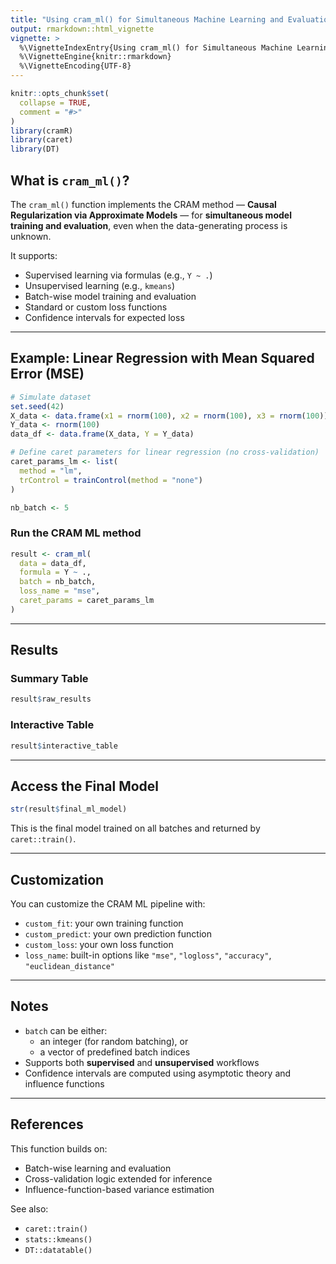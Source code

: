 ```yaml
---
title: "Using cram_ml() for Simultaneous Machine Learning and Evaluation"
output: rmarkdown::html_vignette
vignette: >
  %\VignetteIndexEntry{Using cram_ml() for Simultaneous Machine Learning and Evaluation}
  %\VignetteEngine{knitr::rmarkdown}
  %\VignetteEncoding{UTF-8}
---
```


```r
knitr::opts_chunk$set(
  collapse = TRUE,
  comment = "#>"
)
library(cramR)
library(caret)
library(DT)
```

## What is `cram_ml()`?

The `cram_ml()` function implements the CRAM method — **Causal Regularization via Approximate Models** — for **simultaneous model training and evaluation**, even when the data-generating process is unknown.

It supports:

- Supervised learning via formulas (e.g., `Y ~ .`)
- Unsupervised learning (e.g., `kmeans`)
- Batch-wise model training and evaluation
- Standard or custom loss functions
- Confidence intervals for expected loss

---

## Example: Linear Regression with Mean Squared Error (MSE)

```r
# Simulate dataset
set.seed(42)
X_data <- data.frame(x1 = rnorm(100), x2 = rnorm(100), x3 = rnorm(100))
Y_data <- rnorm(100)
data_df <- data.frame(X_data, Y = Y_data)
```

```r
# Define caret parameters for linear regression (no cross-validation)
caret_params_lm <- list(
  method = "lm",
  trControl = trainControl(method = "none")
)

nb_batch <- 5
```

### Run the CRAM ML method

```r
result <- cram_ml(
  data = data_df,
  formula = Y ~ .,
  batch = nb_batch,
  loss_name = "mse",
  caret_params = caret_params_lm
)
```

---

## Results

### Summary Table

```r
result$raw_results
```

### Interactive Table

```r
result$interactive_table
```

---

## Access the Final Model

```r
str(result$final_ml_model)
```

This is the final model trained on all batches and returned by `caret::train()`.

---

## Customization

You can customize the CRAM ML pipeline with:

- `custom_fit`: your own training function  
- `custom_predict`: your own prediction function  
- `custom_loss`: your own loss function  
- `loss_name`: built-in options like `"mse"`, `"logloss"`, `"accuracy"`, `"euclidean_distance"`  

---

## Notes

- `batch` can be either:
  - an integer (for random batching), or  
  - a vector of predefined batch indices  
- Supports both **supervised** and **unsupervised** workflows  
- Confidence intervals are computed using asymptotic theory and influence functions

---

## References

This function builds on:

- Batch-wise learning and evaluation  
- Cross-validation logic extended for inference  
- Influence-function-based variance estimation  

See also:

- `caret::train()`  
- `stats::kmeans()`  
- `DT::datatable()`

